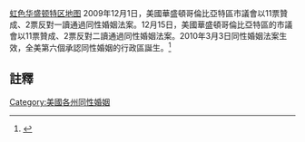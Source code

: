 [[file:LGBT_Flag_map_of_Washington_DC.png|虹色华盛顿特区地图]]
{{美國同性婚姻地圖|align=right|size=400px}} 
2009年12月1日，美國華盛頓哥倫比亞特區市議會以11票贊成、2票反對一讀通過同性婚姻法案。12月15日，美國華盛頓哥倫比亞特區的市議會以11票贊成、2票反對二讀通過同性婚姻法案。2010年3月3日同性婚姻法案生效，全美第六個承認同性婚姻的行政區誕生。<ref name="APGresko">{{cite news|last=Gresko|first=Jessica|title=Same-sex marriage becomes legal in DC|work=[[Associated_Press|Associated Press]]|publisher=[[Google_News|Google News]]|date=March 3, 2010|url=http://www.google.com/hostednews/ap/article/ALeqM5gftV6RnfBC8iPPWGM0SGQeNLiC6QD9E71J3G0|accessdate=March 3, 2010|archiveurl=https://www.webcitation.org/5nx4LhJxv?url=http://www.google.com/hostednews/ap/article/ALeqM5gftV6RnfBC8iPPWGM0SGQeNLiC6QD9E71J3G0|archivedate=2010-03-03|deadurl=no}}</ref>

==註釋==
{{reflist}}

{{Status of same-sex unions}}
{{美國同性結合}}
{{LGBT-stub}}

[[Category:美國各州同性婚姻|Category:美國各州同性婚姻]]